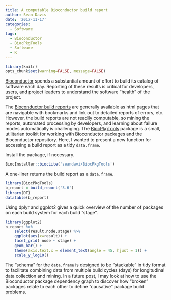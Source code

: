 ```yaml
---
title: A computable Bioconductor build report
author: Sean Davis
date: '2017-11-17'
categories:
  - Software
tags:
  - Bioconductor
  - BiocPkgTools
  - Software
  - R 
---
```


```r
library(knitr)
opts_chunk$set(warning=FALSE, message=FALSE)
```

[Bioconductor](https://bioconductor.org) spends a substantial amount of effort
to build its catalog of software each day. Reporting of these results is critical
for developers, users, and project leaders to understand the software "health" 
of the project. 

The [Bioconductor build reports](http://bioconductor.org/checkResults/devel/bioc-LATEST/) 
are generally available as html pages that are navigable with bookmarks and link out
to detailed reports of errors, etc. However, the build reports are not readily computable, 
so mining the reports, automated processing by developers, and learning about
failure modes automatically is challenging. The [BiocPkgTools](https://github.com/seandavi/BiocPkgTools)
package is a small, utilitarian toolkit for working with Bioconductor packages 
and the Bioconductor repository. Here, I wanted to present a new function for 
accessing a build report as a tidy `data.frame`.

Install the package, if necessary.

```r
BiocInstaller::biocLite('seandavi/BiocPkgTools')
```

A one-liner returns the build report as a `data.frame`.

```r
library(BiocPkgTools)
b_report = build_report('3.6')
library(DT)
datatable(b_report)
```

Using dplyr and ggplot2 gives a quick overview of the 
number of packages on each build system for each
build "stage". 

```r
library(ggplot2)
b_report %>%
    select(result,node,stage) %>%
    ggplot(aes(x=result)) +
    facet_grid( node ~ stage) +
    geom_bar() +
    theme(axis.text.x = element_text(angle = 45, hjust = 1)) +
    scale_y_log10()
```    

The "schema" for the `data.frame` is designed to be "stackable"
in tidy format to facilitate combining data from multiple build cycles
(days) for longitudinal data collection and mining. In a future post, 
I may look at how to use the Bioconductor
package dependency graph to discover how "broken" packages relate
to each other to define "causative" package build problems.
